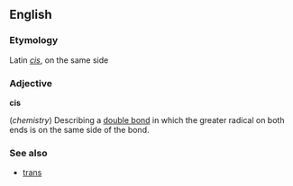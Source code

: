 ==English==
===Etymology===
Latin ''[[cis]]'', on the same side

===Adjective===
'''cis'''

(''chemistry'') Describing a [[double bond]] in which the greater radical on both ends is on the same side of the bond.

===See also===
*[[trans]]